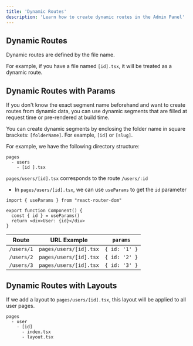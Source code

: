 ```yaml
---
title: 'Dynamic Routes'
description: 'Learn how to create dynamic routes in the Admin Panel'
---
```


## Dynamic Routes

Dynamic routes are defined by the file name.

For example, if you have a file named `[id].tsx`, it will be treated as a dynamic route.

## Dynamic Routes with Params

If you don't know the exact segment name beforehand and want to create routes from dynamic data, you can use dynamic segments that are filled at request time or pre-rendered at build time.

You can create dynamic segments by enclosing the folder name in square brackets: `[folderName]`. For example, `[id]` or `[slug]`.

For example, we have the following directory structure:

```
pages
  - users
    - [id ].tsx
```

`pages/users/[id].tsx` corresponds to the route `/users/:id`

- In `pages/users/[id].tsx`, we can use `useParams` to get the `id` parameter

```tsx
import { useParams } from "react-router-dom"

export function Component() {
  const { id } = useParams()
  return <div>User: {id}</div>
}
```

| Route | URL Example | `params` |
| --- | --- | --- |
| `/users/1` | `pages/users/[id].tsx` | `{ id: '1' }` |
| `/users/2` | `pages/users/[id].tsx` | `{ id: '2' }` |
| `/users/3` | `pages/users/[id].tsx` | `{ id: '3' }` |

## Dynamic Routes with Layouts

If we add a layout to `pages/users/[id].tsx`, this layout will be applied to all user pages.

```
pages
  - user
    - [id]
      - index.tsx
      - layout.tsx
```


